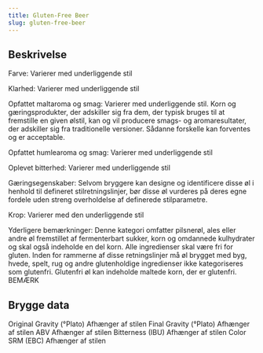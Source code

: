 ```yaml
---
title: Gluten-Free Beer
slug: gluten-free-beer
---
```


## Beskrivelse
Farve: Varierer med underliggende stil

Klarhed: Varierer med underliggende stil

Opfattet maltaroma og smag: Varierer med underliggende stil. Korn og gæringsprodukter, der adskiller sig fra dem, der typisk bruges til at fremstille en given ølstil, kan og vil producere smags- og aromaresultater, der adskiller sig fra traditionelle versioner. Sådanne forskelle kan forventes og er acceptable.

Opfattet humlearoma og smag: Varierer med underliggende stil

Oplevet bitterhed: Varierer med underliggende stil

Gæringsegenskaber: Selvom bryggere kan designe og identificere disse øl i henhold til defineret stilretningslinjer, bør disse øl vurderes på deres egne fordele uden streng overholdelse af definerede stilparametre.

Krop: Varierer med den underliggende stil

Yderligere bemærkninger: Denne kategori omfatter pilsnerøl, ales eller andre øl fremstillet af fermenterbart sukker, korn og omdannede kulhydrater og skal også indeholde en del korn. Alle ingredienser skal være fri for gluten. Inden for rammerne af disse retningslinjer må øl brygget med byg, hvede, spelt, rug og andre glutenholdige ingredienser ikke kategoriseres som glutenfri. Glutenfri øl kan indeholde maltede korn, der er glutenfri. BEMÆRK



## Brygge data
Original Gravity (°Plato) Afhænger af stilen 
Final Gravity  (°Plato) Afhænger af stilen 
ABV Afhænger af stilen 
Bitterness (IBU) Afhænger af stilen
Color SRM (EBC) Afhænger af stilen					

